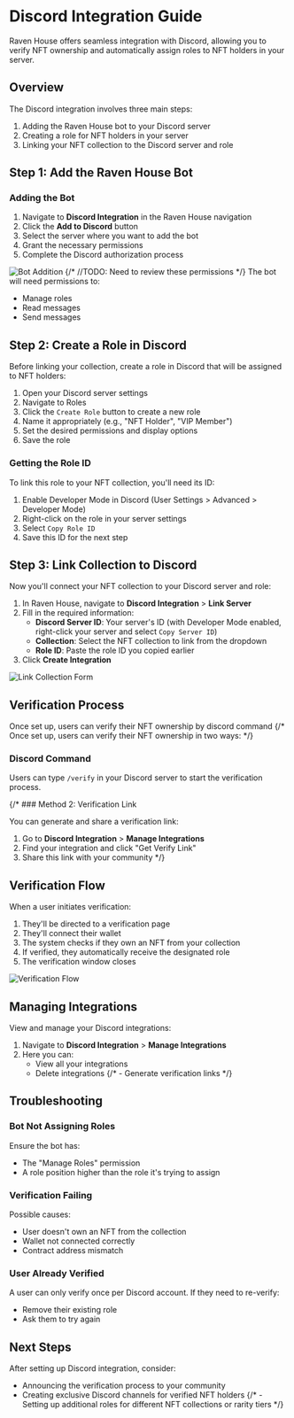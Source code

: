 # Discord Integration Guide

Raven House offers seamless integration with Discord, allowing you to verify NFT ownership and automatically assign roles to NFT holders in your server.

## Overview

The Discord integration involves three main steps:

1. Adding the Raven House bot to your Discord server
2. Creating a role for NFT holders in your server
3. Linking your NFT collection to the Discord server and role

## Step 1: Add the Raven House Bot

### Adding the Bot

1. Navigate to **Discord Integration** in the Raven House navigation
2. Click the **Add to Discord** button
3. Select the server where you want to add the bot
4. Grant the necessary permissions
5. Complete the Discord authorization process

![Bot Addition](/img/docs/discord-bot-add.png)
{/* //TODO: Need to review these permissions */}
The bot will need permissions to:
- Manage roles
- Read messages
- Send messages

## Step 2: Create a Role in Discord

Before linking your collection, create a role in Discord that will be assigned to NFT holders:

1. Open your Discord server settings
2. Navigate to Roles
3. Click the `Create Role` button to create a new role
4. Name it appropriately (e.g., "NFT Holder", "VIP Member")
5. Set the desired permissions and display options
6. Save the role

### Getting the Role ID

To link this role to your NFT collection, you'll need its ID:

1. Enable Developer Mode in Discord (User Settings > Advanced > Developer Mode)
2. Right-click on the role in your server settings
3. Select `Copy Role ID`
4. Save this ID for the next step

## Step 3: Link Collection to Discord

Now you'll connect your NFT collection to your Discord server and role:

1. In Raven House, navigate to **Discord Integration** > **Link Server**
2. Fill in the required information:
   - **Discord Server ID**: Your server's ID (with Developer Mode enabled, right-click your server and select `Copy Server ID`)
   - **Collection**: Select the NFT collection to link from the dropdown
   - **Role ID**: Paste the role ID you copied earlier
3. Click **Create Integration**

![Link Collection Form](/img/docs/discord-link-form.png)

## Verification Process

Once set up, users can verify their NFT ownership by discord command
{/* Once set up, users can verify their NFT ownership in two ways: */}

### Discord Command

Users can type `/verify` in your Discord server to start the verification process.

{/* ### Method 2: Verification Link

You can generate and share a verification link:

1. Go to **Discord Integration** > **Manage Integrations**
2. Find your integration and click "Get Verify Link"
3. Share this link with your community */}

## Verification Flow

When a user initiates verification:

1. They'll be directed to a verification page
2. They'll connect their wallet
3. The system checks if they own an NFT from your collection
4. If verified, they automatically receive the designated role
5. The verification window closes

![Verification Flow](/img/docs/verification-flow.png)

## Managing Integrations

View and manage your Discord integrations:

1. Navigate to **Discord Integration** > **Manage Integrations**
2. Here you can:
   - View all your integrations
   - Delete integrations
   {/* - Generate verification links */}

## Troubleshooting

### Bot Not Assigning Roles

Ensure the bot has:
- The "Manage Roles" permission
- A role position higher than the role it's trying to assign

### Verification Failing

Possible causes:
- User doesn't own an NFT from the collection
- Wallet not connected correctly
- Contract address mismatch

### User Already Verified

A user can only verify once per Discord account. If they need to re-verify:
- Remove their existing role
- Ask them to try again

## Next Steps

After setting up Discord integration, consider:

- Announcing the verification process to your community
- Creating exclusive Discord channels for verified NFT holders
{/* - Setting up additional roles for different NFT collections or rarity tiers */}